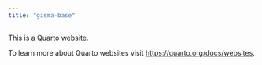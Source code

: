 ```yaml
---
title: "gisma-base"
---
```


This is a Quarto website.

To learn more about Quarto websites visit <https://quarto.org/docs/websites>.

